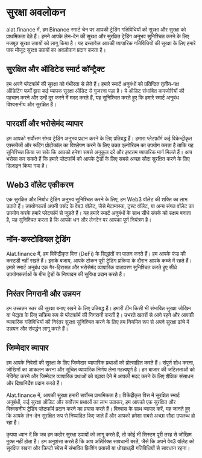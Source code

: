 # सुरक्षा अवलोकन

alat.finance में, हम Binance स्मार्ट चेन पर आपकी ट्रेडिंग गतिविधियों की सुरक्षा और सुरक्षा को प्राथमिकता देते हैं। हमने आपके लेन-देन की सुरक्षा और सुरक्षित ट्रेडिंग अनुभव सुनिश्चित करने के लिए मजबूत सुरक्षा उपायों को लागू किया है। यह दस्तावेज़ आपकी व्यापारिक गतिविधियों की सुरक्षा के लिए हमारे पास मौजूद सुरक्षा उपायों का अवलोकन प्रदान करता है।

## सुरक्षित और ऑडिटेड स्मार्ट कॉन्ट्रैक्ट

हम अपने प्लेटफॉर्म की सुरक्षा को गंभीरता से लेते हैं। हमारे स्मार्ट अनुबंधों को प्रतिष्ठित तृतीय-पक्ष ऑडिटिंग फर्मों द्वारा कई व्यापक सुरक्षा ऑडिट से गुजरना पड़ा है। ये ऑडिट संभावित कमजोरियों की पहचान करने और उन्हें दूर करने में मदद करते हैं, यह सुनिश्चित करते हुए कि हमारे स्मार्ट अनुबंध विश्वसनीय और सुरक्षित हैं।

## पारदर्शी और भरोसेमंद व्यापार

हम आपको सर्वोत्तम संभव ट्रेडिंग अनुभव प्रदान करने के लिए प्रतिबद्ध हैं। हमारा प्लेटफ़ॉर्म कई विकेन्द्रीकृत एक्सचेंजों और रूटिंग प्रोटोकॉल का विश्लेषण करने के लिए उन्नत एल्गोरिदम का उपयोग करता है ताकि यह सुनिश्चित किया जा सके कि आपको हमेशा सबसे अनुकूल दरें और इष्टतम व्यापारिक मार्ग मिलते हैं। आप भरोसा कर सकते हैं कि हमारे प्लेटफॉर्म को आपके ट्रेडों के लिए सबसे अच्छा सौदा सुरक्षित करने के लिए डिज़ाइन किया गया है।

## Web3 वॉलेट एकीकरण

एक सुरक्षित और निर्बाध ट्रेडिंग अनुभव सुनिश्चित करने के लिए, हम Web3 वॉलेट की शक्ति का लाभ उठाते हैं। उपयोगकर्ता अपनी पसंद के वेब3 वॉलेट, जैसे मेटामास्क, ट्रस्ट वॉलेट, या अन्य संगत वॉलेट का उपयोग करके हमारे प्लेटफॉर्म से जुड़ते हैं। यह हमारे स्मार्ट अनुबंधों के साथ सीधे संपर्क को सक्षम बनाता है, यह सुनिश्चित करता है कि आपके धन और लेनदेन पर आपका पूर्ण नियंत्रण है।

## नॉन-कस्टोडियल ट्रेडिंग

Alat.finance में, हम विकेंद्रीकृत वित्त (DeFi) के सिद्धांतों का पालन करते हैं। हम आपके फंड की कस्टडी नहीं रखते हैं। इसके बजाय, आपके टोकन पूरी ट्रेडिंग प्रक्रिया के दौरान आपके कब्जे में रहते हैं। हमारे स्मार्ट अनुबंध एक गैर-हिरासत और भरोसेमंद व्यापारिक वातावरण सुनिश्चित करते हुए सीधे उपयोगकर्ताओं के बीच ट्रेडों के निष्पादन की सुविधा प्रदान करते हैं।

## निरंतर निगरानी और उन्नयन

हम उच्चतम स्तर की सुरक्षा बनाए रखने के लिए प्रतिबद्ध हैं। हमारी टीम किसी भी संभावित सुरक्षा जोखिम या भेद्यता के लिए सक्रिय रूप से प्लेटफॉर्म की निगरानी करती है। उभरते खतरों से आगे रहने और आपकी व्यापारिक गतिविधियों की निरंतर सुरक्षा सुनिश्चित करने के लिए हम नियमित रूप से अपने सुरक्षा ढांचे में उन्नयन और संवर्द्धन लागू करते हैं।

## जिम्मेदार व्यापार

हम आपके निवेशों की सुरक्षा के लिए जिम्मेदार व्यापारिक प्रथाओं को प्रोत्साहित करते हैं। संपूर्ण शोध करना, जोखिमों का आकलन करना और सूचित व्यापारिक निर्णय लेना महत्वपूर्ण है। हम बाजार की जटिलताओं को नेविगेट करने और जिम्मेदार व्यापारिक प्रथाओं को बढ़ावा देने में आपकी मदद करने के लिए शैक्षिक संसाधन और दिशानिर्देश प्रदान करते हैं।

Alat.finance में, आपकी सुरक्षा हमारी सर्वोच्च प्राथमिकता है। विकेंद्रीकृत वित्त में सुरक्षित स्मार्ट अनुबंधों, कई सुरक्षा ऑडिट और सर्वोत्तम प्रथाओं का लाभ उठाकर, हम आपको एक सुरक्षित और विश्वसनीय ट्रेडिंग प्लेटफॉर्म प्रदान करने का प्रयास करते हैं। विश्वास के साथ व्यापार करें, यह जानते हुए कि आपके लेन-देन सुरक्षित रूप से निष्पादित किए जाते हैं और आपको हमेशा सबसे अच्छा सौदा उपलब्ध हो रहा है।

कृपया ध्यान दें कि जब हम कठोर सुरक्षा उपायों को लागू करते हैं, तो कोई भी सिस्टम पूरी तरह से जोखिम मुक्त नहीं होता है। हम अनुशंसा करते हैं कि आप अतिरिक्त सावधानी बरतें, जैसे कि अपने वेब3 वॉलेट को सुरक्षित रखना और क्रिप्टो स्पेस में संभावित फ़िशिंग प्रयासों या धोखाधड़ी गतिविधियों से सावधान रहना।